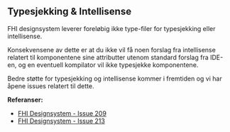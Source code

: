 
<Meta title="FAQ/Typesjekking & Intellisense" />

## Typesjekking & Intellisense

FHI designsystem leverer foreløbig ikke type-filer for typesjekking eller intellisense.

Konsekvensene av dette er at du ikke vil få noen forslag fra intellisense relatert til komponentene sine attributter utenom standard forslag fra IDE-en, og en eventuell kompilator vil ikke typesjekke komponentene.

Bedre støtte for typesjekking og intellisense kommer i fremtiden og vi har åpene issues relatert til dette.

**Referanser:**
- [FHI Designsystem - Issue 209](https://github.com/FHIDev/Fhi.Designsystem/issues/209)
- [FHI Designsystem - Issue 213](https://github.com/FHIDev/Fhi.Designsystem/issues/213)